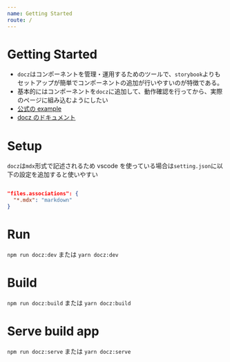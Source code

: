 ```yaml
---
name: Getting Started
route: /
---
```


# Getting Started

- `docz`はコンポーネントを管理・運用するためのツールで、`storybook`よりもセットアップが簡単でコンポーネントの追加が行いやすいのが特徴である。
- 基本的にはコンポーネントを`docz`に追加して、動作確認を行ってから、実際のページに組み込むようにしたい
- [公式の example](https://github.com/doczjs/docz/tree/master/examples)
- [docz のドキュメント](https://www.docz.site/)

# Setup

`docz`は`mdx`形式で記述されるため vscode を使っている場合は`setting.json`に以下の設定を追加すると使いやすい

```json

"files.associations": {
  "*.mdx": "markdown"
}

```

# Run

`npm run docz:dev` または `yarn docz:dev`

# Build

`npm run docz:build` または `yarn docz:build`

# Serve build app

`npm run docz:serve` または `yarn docz:serve`
